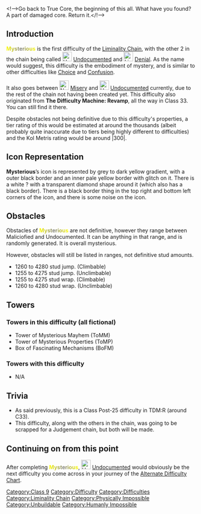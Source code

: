 <!-->Go back to True Core, the beginning of this all. What have you found? A part of damaged core. Return it.</!-->{{Scrollbox|Notices=
'''Notices'''
{{Physically Impossible}}
----
}}
==Introduction==
{{NewDifficultyInfobox
|title1=<span style="background:linear-gradient(90deg,yellow,grey,yellow); -webkit-background-clip:text !important; -webkit-text-fill-color:transparent;">'''Mysterious'''</span>
|image1=Mysterious2.png
|caption1=why does it remind me of the backrooms - PhilG in TDM:R old server
|class=[[:Category:Class 9|Class 9]]
|type=* Unofficial Difficulty
* Physically Impossible
* [[:Category:Liminality Chain|Liminality Chain]] Difficulty
|previous=[[File:New Misery Icon.png|30px|link=Maliciofied]] [[Misery]]
|next=[[File:Undocumented.png|30px|link=Undocumented]] [[Undocumented]]
|difficulty_range=The properties of Mysterious cannot allow a proper difficulty range.
|decal_id=[https://create.roblox.com/store/asset/120104443993425/Mysterious 120104443993425]
|class_range=Middle
|rating=94}}
<span style="background:linear-gradient(90deg,yellow,grey,yellow); -webkit-background-clip:text !important; -webkit-text-fill-color:transparent;">'''Mysterious'''</span> is the first difficulty of the [[:Category:Liminality Chain|Liminality Chain]], with the other 2 in the chain being called [[File:Undocumented.png|25x25px]] [[Undocumented]] and [[File:Liminesque.png|frameless|25x25px]] [[Denial]]. As the name would suggest, this difficulty is the embodiment of mystery, and is similar to other difficulties like [[Choice]] and [[Confusion]].

It also goes between [[File:New Misery Icon.png|25x25px|link=Maliciofied]] [[Misery]] and [[File:Undocumented.png|25x25px|link=Undocumented]] [[Undocumented]] currently, due to the rest of the chain not having been created yet. This difficulty also originated from '''The Difficulty Machine: Revamp''', all the way in Class 33. You can still find it there.

Despite obstacles not being definitive due to this difficulty's properties, a tier rating of this would be estimated at around the thousands (albeit probably quite inaccurate due to tiers being highly different to difficulties) and the Kol Metris rating would be around |300|.
==Icon Representation==
'''Mysterious'''’s icon is represented by grey to dark yellow gradient, with a outer black border and an inner pale yellow border with glitch on it. There is a white ? with a transparent diamond shape around it (which also has a black border). There is a black border thing in the top right and bottom left corners of the icon, and there is some noise on the icon.

== Obstacles ==
Obstacles of <span style="background:linear-gradient(90deg,yellow,grey,yellow); -webkit-background-clip:text !important; -webkit-text-fill-color:transparent;">'''Mysterious'''</span> are not definitive, however they range between Maliciofied and Undocumented. It can be anything in that range, and is randomly generated. It is overall mysterious.

However, obstacles will still be listed in ranges, not definitive stud amounts.

* 1260 to 4280 stud jump. (Climbable)
* 1255 to 4275 stud jump. (Unclimbable)
* 1255 to 4275 stud wrap. (Climbable)
* 1260 to 4280 stud wrap. (Unclimbable)

==Towers==

=== Towers in this difficulty (all fictional) ===

* Tower of Mysterious Mayhem (ToMM)
* Tower of Mysterious Properties (ToMP)  
*Box of Fascinating Mechanisms (BoFM)  

=== Towers with this difficulty ===

* N/A

== Trivia ==

* As said previously, this is a Class Post-25 difficulty in TDM:R (around C33).
* This difficulty, along with the others in the chain, was going to be scrapped for a Judgement chain, but both will be made.

== Continuing on from this point ==
After completing <span style="background:linear-gradient(90deg,yellow,grey,yellow); -webkit-background-clip:text !important; -webkit-text-fill-color:transparent;">'''Mysterious'''</span>, [[File:Undocumented.png|25x25px|link=Undocumented]] [[Undocumented]] would obviously be the next difficulty you come across in your journey of the [[Alternate Difficulty Chart]].
{{DifficultiesNavbox}}
[[Category:Class 9]]
[[Category:Difficulty]]
[[Category:Difficulties]]
[[Category:Liminality Chain]]
[[Category:Physically Impossible]]
 
[[Category:Unbuildable]]
[[Category:Humanly Impossible]]